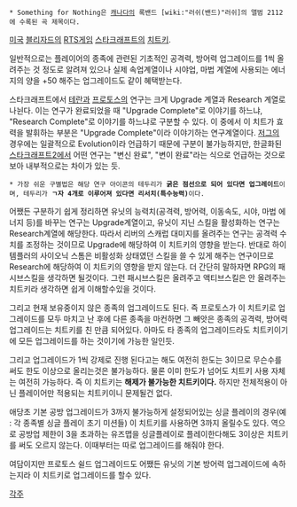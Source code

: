  * Something for Nothing은 [[캐나다]]의 록밴드 [wiki:"러쉬(밴드)"러쉬]의 앨범 2112에 수록된 곡 제목이다.

[[미국]] [[블리자드]]의 [[RTS]]게임 [[스타크래프트]]의 [[치트키]]. 

일반적으로는 플레이어의 종족에 관련된 기초적인 공격력, 방어력 업그레이드를 1씩 올려주는 것 정도로 알려져 있으나 실제 속업계열이나 시야업, 마법 계열에 사용되는 에너지의 양을 +50 해주는 업그레이드도 같이 혜택받는다.

스타크래프트에서 [[테란]]과 [[프로토스]]의 연구는 크게 Upgrade 계열과 Research 계열로 나뉜다. 이는 연구가 완료되었을 때 "Upgrade Complete"로 이야기를 하느냐, "Research Complete"로 이야기를 하느냐로 구분할 수 있다. 이 중에서 이 치트가 효력을 발휘하는 부분은 "Upgrade Complete"이라 이야기하는 연구계열이다. [[저그]]의 경우에는 일괄적으로 Evolution이라 언급하기 때문에 구분이 불가능하지만, 한글화된 [[스타크래프트2]]에서 어떤 연구는 "변신 완료", "변이 완료"라는 식으로 언급하는 것으로 보아 내부적으로는 차이가 있는 듯.
 * 가장 쉬운 구별법은 해당 연구 아이콘의 테두리가 '''굵은 점선으로 되어 있다면 업그레이드'''이며, 테두리가 '''ㄱ자 4개로 이루어져 있다면 리서치(특수능력)'''이다.

어쨌든 구분하기 쉽게 정리하면 유닛의 능력치(공격력, 방어력, 이동속도, 시야, 마법 에너지 등)를 바꾸는 연구는 Upgrade계열이고, 유닛이 지닌 스킬을 활성화하는 연구는 Research계열에 해당한다. 따라서 리버의 스캐럽 대미지를 올려주는 연구는 공격력 수치를 조정하는 것이므로 Upgrade에 해당하여 이 치트키의 영향을 받는다. 반대로 하이템플러의 사이오닉 스톰은 비활성화 상태였던 스킬을 쓸 수 있게 해주는 연구이므로 Research에 해당하여 이 치트키의 영향을 받지 않는다. 
더 간단히 말하자면 RPG의 패시브스킬을 생각하면 될것이다. 그런 패시브스킬은 올려주고 액티브스킬은 안 올려주는 치트키라 생각하면 쉽게 이해할수있을 것이다.

그리고 현재 보유중이지 않은 종족의 업그레이드도 된다. 즉 프로토스가 이 치트키로 업그레이드를 모두 마치고 난 후에 다른 종족을 마컨하면 그 빼앗은 종족의 공격력, 방어력 업그레이드는 치트키를 친 만큼 되어있다. 아마도 타 종족의 업그레이드라도 치트키이기에 모든 업그레이드를 하는 것이기에 가능한 일인듯.

그리고 업그레이드가 1씩 강제로 진행 된다고는 해도 여전히 한도는 3이므로 무슨수를 써도 한도 이상으로 올리는것은 불가능하다. 물론 이미 한도가 넘어도 치트키 사용 자체는 여전히 가능하다. 즉 이 치트키는 '''해제가 불가능한 치트키이다.''' 하지만 전체적용이 아닌 플레이어만 적용되는 치트키이니 문제될건 없다.

애당초 기본 공방 업그레이드가 3까지 불가능하게 설정되어있는 싱글 플레이의 경우(예 : 각 종족별 싱글 플레이 초기 미션들) 이 치트키를 사용하면 3까지 올릴수도 있다. 역으로 공방업 제한이 3을 초과하는 유즈맵을 싱글플레이로 플레이한다해도 3이상은 치트키를 써도 오르지 않는다. 이때부터는 따로 업그레이드를 해줘야 한다. 

여담이지만 프로토스 쉴드 업그레이드도 어쨌든 유닛의 기본 방어력 업그레이드에 속하는지라 이 치트키로 업그레이드를 할수 있다. 

[[각주]]

